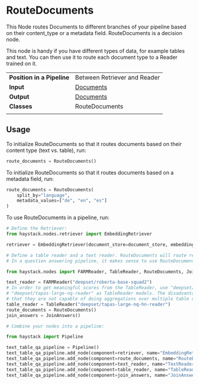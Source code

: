# RouteDocuments

This Node routes Documents to different branches of your pipeline based on their content_type or a metadata field.
RouteDocuments is a decision node.

This node is handy if you have different types of data, for example tables and text.
You can then use it to route each document type to a Reader trained on it.

|||
|-------------|-----------------------------------------------------------------------------------------------------------------------------------------------------------------------------|
|__Position in a Pipeline__| Between Retriever and Reader |
|__Input__       | [Documents](/components/documents-answers-labels#document)                                                                                                                                                                  |
|__Output__      | [Documents](/components/documents-answers-labels#document)                                                                                                             |
|__Classes__     | RouteDocuments                                                                                                          |
|||

## Usage

To initialize RouteDocuments so that it routes documents based on their content type (text vs. table), run:

```python
route_documents = RouteDocuments()
```

To initialize RouteDocuments so that it routes documents based on a metadata field, run:

```python
route_documents = RouteDocuments(
    split_by="language",
    metadata_values=["de", "en", "es"]
)
```

To use RouteDocuments in a pipeline, run:

```python
# Define the Retriever:
from haystack.nodes.retriever import EmbeddingRetriever

retriever = EmbeddingRetriever(document_store=document_store, embedding_model="deepset/all-mpnet-base-v2-table")

# Define a table reader and a text reader. RouteDocuments will route relevant documents to the corresponding reader.
# In a question answering pipeline, it makes sense to use RouteDocuments with JoinAnswers:

from haystack.nodes import FARMReader, TableReader, RouteDocuments, JoinAnswers

text_reader = FARMReader("deepset/roberta-base-squad2")
# In order to get meaningful scores from the TableReader, use "deepset/tapas-large-nq-hn-reader" or
# "deepset/tapas-large-nq-reader" as TableReader models. The disadvantage of these models is, however,
# that they are not capable of doing aggregations over multiple table cells.
table_reader = TableReader("deepset/tapas-large-nq-hn-reader")
route_documents = RouteDocuments()
join_answers = JoinAnswers()

# Combine your nodes into a pipeline:

from haystack import Pipeline

text_table_qa_pipeline = Pipeline()
text_table_qa_pipeline.add_node(component=retriever, name="EmbeddingRetriever", inputs=["Query"])
text_table_qa_pipeline.add_node(component=route_documents, name="RouteDocuments", inputs=["EmbeddingRetriever"])
text_table_qa_pipeline.add_node(component=text_reader, name="TextReader", inputs=["RouteDocuments.output_1"])
text_table_qa_pipeline.add_node(component=table_reader, name="TableReader", inputs=["RouteDocuments.output_2"])
text_table_qa_pipeline.add_node(component=join_answers, name="JoinAnswers", inputs=["TextReader", "TableReader"])
```
